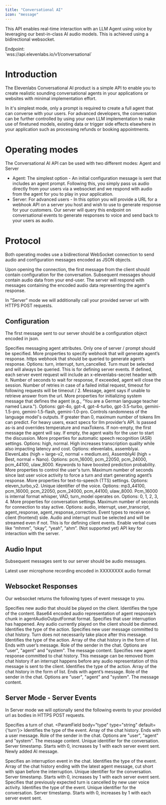 ```yaml
---
title: "Conversational AI"
icon: "message"
---
```


This API enables real-time interaction with an LLM Agent using voice by leveraging our best-in-class AI audio models. This is achieved using a bidirectional websocket.

<Note>
Endpoint:<br/>`wss://api.elevenlabs.io/v1/conversational`
</Note>

# Introduction

The Elevenlabs Conversational AI product is a simple API to enable you to create realistic sounding conversational agents in your applications or websites with minimal implementation effort.

In it's simplest mode, only a prompt is required to create a full agent that can converse with your users.
For advanced developers, the conversation can be further controlled by using your own LLM implementation to make use of finetuned models, existing data or trigger side effects elsewhere in your application such as processing refunds or booking appointments.


# Operating modes

The Conversational AI API can be used with two different modes: Agent and Server

- Agent: The simplest option - An initial configuration message is sent that includes an agent prompt. Following this, you simply pass us audio directly from your users via a websocket and we respond with audio from the agent for you to play in your application.
- Server: For advanced users - In this option you will provide a URL for a webhook API on a server you host and wish to use to generate response for your customers. Our server will query this endpoint on conversational events to generate responses to voice and send back to your users as audio.

# Protocol

Both operating modes use a bidirectional WebSocket connection to send audio and configuration messages encoded as JSON objects.

Upon opening the connection, the first message from the client should contain configuration for the conversation. Subsequent messages should contain audio data from your end-user. The server will respond with messages containing the encoded audio data representing the agent's response.

In "Server" mode we will additionally call your provided server url with HTTPS POST requests.

[//]: # (TODO SHOULD ADD IMAGES HERE)

## Configuration

The first message sent to our server should be a configuration object encoded in json.

<ParamField body="agent" type="object">
  Specifies messaging agent attributes. Only one of server / prompt should be specified.
  <Expandable title="properties">
    <ParamField body="server" type="object">
      More properties to specify webhook that will generate agent’s response.
      <Expandable title="properties">
        <ParamField body="url" type="string" required>
          https webhook that should be queried to generate agent’s response.
        </ParamField>
        <ParamField body="serverEvents" type="array" default={["turn"]}>
          Options: turn, interrupt, turn_cancelled. Turn must be selected and will always be queried. This is for defining server events.
        </ParamField>
        <ParamField body="secret" type="string" default={''}>
          If defined, each server event request will include an x-elevenlabs-secret header with it.
        </ParamField>
        <ParamField body="timeout" type="number" default={5}>
          Number of seconds to wait for response, if exceeded, agent will close the session.
        </ParamField>
        <ParamField body="numRetries" type="integer" default={2}>
          Number of retries in case of a failed initial request, timeout for following requests will be timeout / 2.
        </ParamField>
        <ParamField body="errorMessage" type="string" default={'We apologize, error occurred while handling your request'}>
          Message, agent says if unable to retrieve answer from the url.
        </ParamField>
      </Expandable>
    </ParamField>
    <ParamField body="prompt" type="object">
      <Expandable title="properties">
        <ParamField body="prompt" type="string">
          More properties for initializing system message that defines the agent (e.g., “You are a German language teacher named Laura.").
        </ParamField>
        <ParamField body="llm" type="string" default={'gpt-3.5-turbo'}>
          Options: gpt-4o, gpt-4, gpt-4-turbo, gpt-3.5-turbo, gemini-1.5-pro, gemini-1.5-flash, gemini-1.0-pro.
        </ParamField>
        <ParamField body="temperature" type="number" default={0}>
          Controls randomness of the language model's outputs.
        </ParamField>
        <ParamField body="maxTokens" type="integer" default={-1}>
          If greater than 0, maximum number of tokens llm can predict.
        </ParamField>
        <ParamField body="modelParams" type="object">
          For heavy users, exact specs for llm provider’s API. Is passed as-is and overrides temperature and maxTokens.
        </ParamField>
      </Expandable>
    </ParamField>
    <ParamField body="firstMessage" type="string" default={''}>
      If non-empty, the first message the agent will say. If empty, the agent waits for the user to start the discussion.
    </ParamField>
  </Expandable>
</ParamField>
<ParamField body="asr" type="object">
  More properties for automatic speech recognition (ASR) settings.
  <Expandable title="properties">
    <ParamField body="quality" type="string" default={'high'}>
      Options: high, normal. High increases transcription quality while also impacting latency and cost.
    </ParamField>
    <ParamField body="provider" type="string" default={'elevenlabs'}>
      Options: elevenlabs, assemblyai. ElevenLabs (high = large-v2, normal = medium.en), AssemblyAI (high = Best, normal = Nano).
    </ParamField>
    <ParamField body="userInputAudioFormat" type="string">
      Options: pcm_16000, pcm_22050, pcm_24000, pcm_44100, ulaw_8000.
    </ParamField>
    <ParamField body="keywords" type="array" default={[]}>
      Keywords to have boosted prediction probability.
    </ParamField>
  </Expandable>
</ParamField>
<ParamField body="turn" type="object">
  More properties to control the user's turn.
  <Expandable title="properties">
    <ParamField body="turnTimeout" type="integer" default={7}>
      Maximum number of seconds since last user voice activity to force a turn and start generating agent’s response.
    </ParamField>
  </Expandable>
</ParamField>
<ParamField body="tts" type="object">
  More properties for text-to-speech (TTS) settings.
  <Expandable title="properties">
    <ParamField body="modelId" type="string" default={'eleven_turbo_v2'}>
      Options: eleven_turbo_v2.
    </ParamField>
    <ParamField body="voiceId" type="string" default={'ZRS84wEkUEGF5oaaVOXD'}>
      Unique identifier of the voice.
    </ParamField>
    <ParamField body="agentAudioOutputFormat" type="string" default={'pcm_16000'}>
      Options: mp3_44100, pcm_16000, pcm_22050, pcm_24000, pcm_44100, ulaw_8000. Pcm_16000 is internal format whisper, VAD, turn_model operates on.
    </ParamField>
    <ParamField body="optimize_streaming_latency" type="integer" default={3}>
      Options: 0, 1, 2, 3, 4.
    </ParamField>
  </Expandable>
</ParamField>
<ParamField body="conversation" type="object">
  More properties for conversation settings.
  <Expandable title="properties">
    <ParamField body="maxDurationSeconds" type="integer" default={600}>
      Maximum number of seconds for connection to stay active.
    </ParamField>
    <ParamField body="clientEvents" type="array" default={['audio', 'interrupt']}>
      Options: audio, interrupt, user_transcript, agent_response, agent_response_correction. Event types to receive on client (frontend) side. Audio and interrupt must be selected and will be streamed even if not. This is for defining client events.
    </ParamField>
    <ParamField body="enableVerbalNods" type="boolean" default={false}>
      Enable verbal cues like “mhmm”, “okay”, “yeah”, “ahm”. (Not supported yet)
    </ParamField>
  </Expandable>
</ParamField>
<ParamField body="xi_api_key" type="string">
  API key for interaction with the server.
</ParamField>

## Audio Input

Subsequent messages sent to our server should be audio messages.

[//]: # ( [//]: # TODO NEED TO KNOW WHAT FORMAT THIS IS &#40;&#41;)

<ParamField body="user_audio_chunk" type="string" > Latest user microphone recording encoded in XXXXXXXX audio format </ParamField>

## Websocket Responses

Our websocket returns the following types of event message to you.

<Tabs>
  <Tab title="Audio">
    Specifies new audio that should be played on the client.
    <ParamField body="type" type="string" default={'audio'}> Identifies the type of the content. </ParamField>
    <ParamField body="audio_base_64" type="string"> Base64 encoded audio representation of agent response’s chunk in agentAudioOutputFormat format. </ParamField>
  </Tab>
  <Tab title="Interrupt">
    Specifies that user interruption has happened. Any audio currently played on the client should be dimmed.
    <ParamField body="type" type="string" default={'interrupt'}> Identifies the type of the action. </ParamField>
  </Tab>
  <Tab title="User Transcript" >
    Specifies new user message committed to chat history. Turn does not necessarily take place after this message.
    <ParamField body="type" type="string" default={'user_transcript'}> Identifies the type of the action. </ParamField>
    <ParamField body="chat_history" type="array">
      Array of the chat history in the form of list. Ends with user’s message.
      <Expandable title="Object Properties">
        <ParamField body="role" type="string"> Role of the sender in the chat. Options are "user", "agent" and "system". </ParamField>
        <ParamField body="message" type="string"> The message content. </ParamField>
      </Expandable>
    </ParamField>
  </Tab>
  <Tab title="Agent Response">
    Specifies new agent response committed to chat history. This message can be removed from chat history if an interrupt happens before any audio representation of this message is sent to the client.
    <ParamField body="type" type="string" default={'user_transcript'}> Identifies the type of the action. </ParamField>
    <ParamField body="chat_history" type="array">
      Array of the chat history in the form of list. Ends with agent’s message.
      <Expandable title="Object Properties">
        <ParamField body="role" type="string"> Role of the sender in the chat. Options are "user", "agent" and "system". </ParamField>
        <ParamField body="message" type="string"> The message content. </ParamField>
      </Expandable>
    </ParamField>
  </Tab>
</Tabs>


## Server Mode - Server Events


In Server mode we will optionally send the following events to your provided url as bodies in HTTPS POST requests.


[//]: # (TODO NEED TO WORK OUT HOW TO SPECIFY RETURN TYPES)
<Tabs>
  <Tab title="Turn">
    Specifies a turn of chat.
    <ParamField body="type" type="string" default={'turn'}>
      Identifies the type of the event.
    </ParamField>
    <ParamField body="chat_history" type="array">
      Array of the chat history. Ends with a user message.
      <Expandable title="Object Properties">
        <ParamField body="role" type="string">
          Role of the sender in the chat. Options are "user", "agent" and "system".
        </ParamField>
        <ParamField body="message" type="string">
          The message content.
        </ParamField>
      </Expandable>
    </ParamField>
    <ParamField body="conversation_id" type="integer">
      Unique identifier for the conversation.
    </ParamField>
    <ParamField body="timestamp_unix" type="float">
      Server timestamp.
    </ParamField>
    <ParamField body="event_id" type="integer">
      Starts with 0, increases by 1 with each server event sent.
    </ParamField>
    <ParamField body="agent_response" type="string">
      Newly added AI message.
    </ParamField>
  </Tab>

  <Tab title="Interrupt">
    Specifies an interruption event in the chat.
    <ParamField body="type" type="string" default={'interrupt'}>
      Identifies the type of the event.
    </ParamField>
    <ParamField body="chat_history" type="array">
      Array of the chat history ending with the latest agent message, cut short with span before the interruption.
    </ParamField>
    <ParamField body="conversation_id" type="integer">
      Unique identifier for the conversation.
    </ParamField>
    <ParamField body="timestamp_unix" type="float">
      Server timestamp.
    </ParamField>
    <ParamField body="event_id" type="integer">
      Starts with 0, increases by 1 with each server event sent.
    </ParamField>
  </Tab>

  <Tab title="Turn Cancelled">
    Specifies that previously expected turn is cancelled by new user voice activity.
    <ParamField body="type" type="string" default={'turn_cancelled'}>
      Identifies the type of the event.
    </ParamField>
    <ParamField body="conversation_id" type="integer">
      Unique identifier for the conversation.
    </ParamField>
    <ParamField body="timestamp_unix" type="float">
      Server timestamp.
    </ParamField>
    <ParamField body="event_id" type="integer">
      Starts with 0, increases by 1 with each server event sent.
    </ParamField>
  </Tab>
</Tabs>

